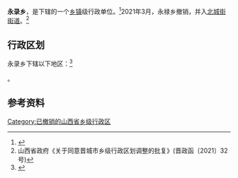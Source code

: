 {{中国乡级行政区|14/05/81/204/000}}

'''永录乡'''，是{{PRC admin/fullname|14/05/81/204/000|3}}下辖的一个[[乡镇|乡镇]]级行政单位。<ref>{{PRC admin/ref sgc|{{PRC admin/parent|14/05/81/204/000}}}}</ref>2021年3月，永禄乡撤销，并入[[北城街街道|北城街街道]]。<ref>山西省政府《关于同意晋城市乡级行政区划调整的批复》(晋政函〔2021〕32号)</ref>

== 行政区划 ==

永录乡下辖以下地区：<ref>{{PRC admin/ref sgc|14/05/81/204/000}}</ref>

{{PRC admin/children|14/05/81/204/000}}。

== 参考资料 ==

{{reflist}}

{{PRC admin/navcat|14/05/81/204/000}}

[[Category:已撤销的山西省乡级行政区|Category:已撤销的山西省乡级行政区]]